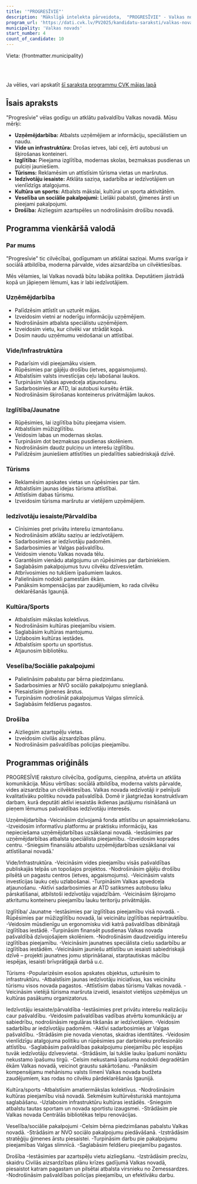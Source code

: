 ```yaml
---
title: '"PROGRESĪVIE"'
description: 'Mākslīgā intelekta pārveidota,  "PROGRESĪVIE" - Valkas novads programma vienkāršā valodā'
program_url: 'https://dati.cvk.lv/PV2025/kandidatu-saraksti/valkas-novads/progresivie'
municipality: 'Valkas novads'
start_number: 4
count_of_candidate: 10
---
```



Vieta: {frontmatter.municipality}<br/>

<Badge text="Uzņēmējdarbības atbalsts" variant="note" size="small" /> <Badge text="Infrastruktūras uzlabošana" variant="note" size="small" /> <Badge text="Izglītības pieejamība" variant="note" size="small" /> <Badge text="Tūrisma attīstība" variant="note" size="small" /> <Badge text="Iedzīvotāju iesaiste" variant="note" size="small" />

<br/><br/> 

<Card title='Šis ir mākslīga intelekta ģenerēts apraksts' icon='starlight'>
    Ja vēlies, vari apskatīt <a href={frontmatter.program_url} target='_blank'>šī saraksta programmu CVK mājas lapā</a>
    </Card>

## Īsais apraksts

"Progresīvie" vēlas godīgu un atklātu pašvaldību Valkas novadā. Mūsu mērķi:

*   **Uzņēmējdarbība:** Atbalsts uzņēmējiem ar informāciju, speciālistiem un naudu.
*   **Vide un infrastruktūra:** Drošas ietves, labi ceļi, ērti autobusi un šķirošanas konteineri.
*   **Izglītība:** Pieejama izglītība, modernas skolas, bezmaksas pusdienas un pulciņi jauniešiem.
*   **Tūrisms:** Reklamēsim un attīstīsim tūrisma vietas un maršrutus.
*   **Iedzīvotāju iesaiste:** Atklāta saziņa, sadarbība ar iedzīvotājiem un vienlīdzīgs atalgojums.
*   **Kultūra un sports:** Atbalsts mākslai, kultūrai un sporta aktivitātēm.
*   **Veselība un sociālie pakalpojumi:** Lielāki pabalsti, ģimenes ārsti un pieejami pakalpojumi.
*   **Drošība:** Aizliegsim azartspēles un nodrošināsim drošību novadā.

## Programma vienkāršā valodā

### Par mums

"Progresīvie" tic cilvēcībai, godīgumam un atklātai saziņai. Mums svarīga ir sociālā atbildība, moderna pārvalde, vides aizsardzība un cilvēktiesības.

Mēs vēlamies, lai Valkas novadā būtu labāka politika. Deputātiem jāstrādā kopā un jāpieņem lēmumi, kas ir labi iedzīvotājiem.

### Uzņēmējdarbība

*   Palīdzēsim attīstīt un uzturēt mājas.
*   Izveidosim vietni ar noderīgu informāciju uzņēmējiem.
*   Nodrošināsim atbalsta speciālistu uzņēmējiem.
*   Izveidosim vietu, kur cilvēki var strādāt kopā.
*   Dosim naudu uzņēmumu veidošanai un attīstībai.

### Vide/Infrastruktūra

*   Padarīsim vidi pieejamāku visiem.
*   Rūpēsimies par gājēju drošību (ietves, apgaismojums).
*   Atbalstīsim valsts investīcijas ceļu labošanai laukos.
*   Turpināsim Valkas apvedceļa atjaunošanu.
*   Sadarbosimies ar ATD, lai autobusi kursētu ērtāk.
*   Nodrošināsim šķirošanas konteinerus privātmājām laukos.

### Izglītība/Jaunatne

*   Rūpēsimies, lai izglītība būtu pieejama visiem.
*   Atbalstīsim mūžizglītību.
*   Veidosim labas un modernas skolas.
*   Turpināsim dot bezmaksas pusdienas skolēniem.
*   Nodrošināsim daudz pulciņu un interešu izglītību.
*   Palīdzēsim jauniešiem attīstīties un piedalīties sabiedriskajā dzīvē.

### Tūrisms

*   Reklamēsim apskates vietas un rūpēsimies par tām.
*   Atbalstīsim jaunas idejas tūrisma attīstībai.
*   Attīstīsim dabas tūrismu.
*   Izveidosim tūrisma maršrutu ar vietējiem uzņēmējiem.

### Iedzīvotāju iesaiste/Pārvaldība

*   Cīnīsimies pret privātu interešu izmantošanu.
*   Nodrošināsim atklātu saziņu ar iedzīvotājiem.
*   Sadarbosimies ar iedzīvotāju padomēm.
*   Sadarbosimies ar Valgas pašvaldību.
*   Veidosim vienotu Valkas novada tēlu.
*   Garantēsim vienādu atalgojumu un rūpēsimies par darbiniekiem.
*   Saglabāsim pakalpojumus tuvu cilvēku dzīvesvietām.
*   Atbrīvosimies no tukšiem īpašumiem laukos.
*   Palielināsim nodokli pamestām ēkām.
*   Panāksim kompensācijas par zaudējumiem, ko rada cilvēku deklarēšanās Igaunijā.

### Kultūra/Sports

*   Atbalstīsim mākslas kolektīvus.
*   Nodrošināsim kultūras pieejamību visiem.
*   Saglabāsim kultūras mantojumu.
*   Uzlabosim kultūras iestādes.
*   Atbalstīsim sportu un sportistus.
*   Atjaunosim bibliotēku.

### Veselība/Sociālie pakalpojumi

*   Palielināsim pabalstu par bērna piedzimšanu.
*   Sadarbosimies ar NVO sociālo pakalpojumu sniegšanā.
*   Piesaistīsim ģimenes ārstus.
*   Turpināsim nodrošināt pakalpojumus Valgas slimnīcā.
*   Saglabāsim feldšerus pagastos.

### Drošība

*   Aizliegsim azartspēļu vietas.
*   Izveidosim civilās aizsardzības plānu.
*   Nodrošināsim pašvaldības policijas pieejamību.

## Programmas oriģināls

PROGRESĪVIE raksturo cilvēcība, godīgums, cieņpilna, atvērta un atklāta komunikācija. Mūsu vērtības: sociālā atbildība, moderna valsts pārvalde, vides aizsardzība un cilvēktiesības.
Valkas novada iedzīvotāji ir pelnījuši kvalitatīvāku politiku novada pašvaldībā. Domē ir jāatgriežas konstruktīvam darbam, kurā deputāti aktīvi iesaistās ikdienas jautājumu risināšanā un pieņem lēmumus pašvaldības iedzīvotāju interesēs.

Uzņēmējdarbība
-Veicināsim dzīvojamā fonda attīstību un apsaimniekošanu.
-Izveidosim informatīvu platformu ar praktisku informāciju, kas nepieciešama uzņēmējdarbības uzsākšanai novadā.
-Iestāsimies par uzņēmējdarbības atbalsta speciālista pieejamību.
-Izveidosim koprades centru.
-Sniegsim finansiālu atbalstu uzņēmējdarbības uzsākšanai vai attīstīšanai novadā.'

Vide/Infrastruktūra.
-Veicināsim vides pieejamību visās pašvaldības publiskajās telpās un topošajos projektos.
-Nodrošināsim gājēju drošību pilsētā un pagastu centros (ietves, apgaismojums).
-Veicināsim valsts investīcijas lauku ceļu uzlabošanai.
-Turpināsim Valkas apvedceļa atjaunošanu.
-Aktīvi sadarbosimies ar ATD satiksmes autobusu laiku pārskatīšanai, atbilstoši iedzīvotāju vajadzībām.
-Veicināsim šķirojamo atkritumu konteineru pieejamību lauku teritoriju privātmājās.

Izglītība/ Jaunatne
-Iestāsimies par izglītības pieejamību visā novadā.
-Rūpēsimies par mūžizglītību novadā, lai veicinātu izglītības nepārtrauktību.
-Veidosim mūsdienīgu un ergonomisku vidi katrā pašvaldības dibinātajā izglītības iestādē.
-Turpināsim finansēt pusdienas Valkas novada pašvaldībā dzīvojošajiem skolēniem.
-Nodrošināsim daudzveidīgu interešu izglītības pieejamību.
-Veicināsim jaunatnes speciālista ciešu sadarbību ar izglītības iestādēm.
-Veicināsim jauniešu attīstību un iesaisti sabiedriskajā dzīvē – projekti jaunatnes jomu stiprināšanai, starptautiskas mācību iespējas, iesaisti brīvprātīgajā darbā u.c.

Tūrisms
-Popularizēsim esošos apskates objektus, uzturēsim to infrastruktūru.
-Atbalstīsim jaunas iedzīvotāju iniciatīvas, kas veicinātu tūrismu visos novada pagastos.
-Attīstīsim dabas tūrismu Valkas novadā.
-Veicināsim vietējā tūrisma maršruta izveidi, iesaistot vietējos uzņēmējus un kultūras pasākumu organizatorus.

Iedzīvotāju iesaiste/pārvaldība
-Iestāsimies pret privātu interešu realizāciju caur pašvaldību.
-Veidosim pašvaldības vadības atvērtu komunikāciju ar sabiedrību, nodrošināsim regulāras tikšanās ar iedzīvotājiem.
-Veidosim sadarbību ar iedzīvotāju padomēm.
-Aktīvi sadarbosimies ar Valgas pašvaldību.
-Strādāsim pie novada vienotas, skaidras identitātes.
-Veidosim vienlīdzīgu atalgojuma politiku un rūpēsimies par darbinieku profesionālo attīstību.
-Saglabāsim pašvaldības pakalpojumu pieejamību pēc iespējas tuvāk iedzīvotāju dzīvesvietai.
-Strādāsim, lai tukšie lauku īpašumi nonāktu nekustamo īpašumu tirgū.
-Celsim nekustamā īpašuma nodokli degradētām ēkām Valkas novadā, veicinot graustu sakārtošanu.
-Panāksim kompensējamu mehānismu valsts līmenī Valkas novada budžeta zaudējumiem, kas rodas no cilvēku pārdeklarēšanās Igaunijā.

Kultūra/sports
-Atbalstīsim amatiermākslas kolektīvus.
-Nodrošināsim kultūras pieejamību visā novadā.
Sekmēsim kultūrvēsturiskā mantojuma saglabāšanu.
-Uzlabosim infrastruktūru kultūras iestādēs.
-Sniegsim atbalstu tautas sportam un novada sportistu izaugsmei.
-Strādāsim pie Valkas novada Centrālās bibliotēkas telpu renovācijas.

Veselība/sociālie pakalpojumi
-Celsim bērna piedzimšanas pabalstu Valkas novadā.
-Strādāsim ar NVO sociālo pakalpojumu piedāvāšanā.
-Izstrādāsim stratēģiju ģimenes ārstu piesaistei.
-Turpināsim darbu pie pakalpojumu pieejamības Valgas slimnīcā.
-Saglabāsim feldšeru pieejamību pagastos.

Drošība
-Iestāsimies par azartspēļu vietu aizliegšanu.
-Izstrādāsim precīzu, skaidru Civilās aizsardzības plānu krīzes gadījumā Valkas novadā, piesaistot katram pagastam un pilsētai atbalsta virsnieku no Zemessardzes.
-Nodrošināsim pašvaldības policijas pieejamību, un efektīvāku darbu.
